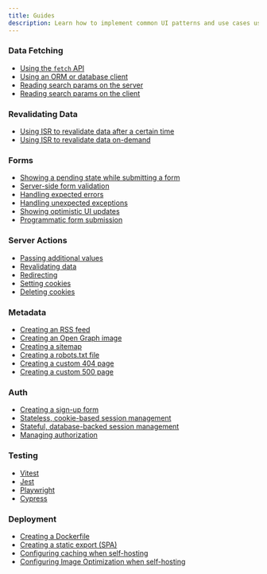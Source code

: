 ```yaml
---
title: Guides
description: Learn how to implement common UI patterns and use cases using Next.js
---
```


### Data Fetching

- [Using the `fetch` API](/docs/app/building-your-application/data-fetching/fetching#fetching-data-on-the-server-with-the-fetch-api)
- [Using an ORM or database client](/docs/app/building-your-application/data-fetching/fetching#fetching-data-on-the-server-with-an-orm-or-database)
- [Reading search params on the server](/docs/app/api-reference/file-conventions/page)
- [Reading search params on the client](/docs/app/api-reference/functions/use-search-params)

### Revalidating Data

- [Using ISR to revalidate data after a certain time](/docs/app/building-your-application/data-fetching/incremental-static-regeneration#time-based-revalidation)
- [Using ISR to revalidate data on-demand](/docs/app/building-your-application/data-fetching/incremental-static-regeneration#on-demand-revalidation-with-revalidatepath)

### Forms

- [Showing a pending state while submitting a form](/docs/app/building-your-application/data-fetching/server-actions-and-mutations#pending-states)
- [Server-side form validation](/docs/app/building-your-application/data-fetching/server-actions-and-mutations#server-side-form-validation)
- [Handling expected errors](/docs/app/building-your-application/routing/error-handling#handling-expected-errors-from-server-actions)
- [Handling unexpected exceptions](/docs/app/building-your-application/routing/error-handling#uncaught-exceptions)
- [Showing optimistic UI updates](/docs/app/building-your-application/data-fetching/server-actions-and-mutations#optimistic-updates)
- [Programmatic form submission](/docs/app/building-your-application/data-fetching/server-actions-and-mutations#programmatic-form-submission)

### Server Actions

- [Passing additional values](/docs/app/building-your-application/data-fetching/server-actions-and-mutations#passing-additional-arguments)
- [Revalidating data](/docs/app/building-your-application/data-fetching/server-actions-and-mutations#revalidating-data)
- [Redirecting](/docs/app/building-your-application/data-fetching/server-actions-and-mutations#redirecting)
- [Setting cookies](/docs/app/api-reference/functions/cookies#setting-a-cookie)
- [Deleting cookies](/docs/app/api-reference/functions/cookies#deleting-cookies)

### Metadata

- [Creating an RSS feed](/docs/app/building-your-application/routing/route-handlers#non-ui-responses)
- [Creating an Open Graph image](/docs/app/api-reference/file-conventions/metadata/opengraph-image)
- [Creating a sitemap](/docs/app/api-reference/file-conventions/metadata/sitemap)
- [Creating a robots.txt file](/docs/app/api-reference/file-conventions/metadata/robots)
- [Creating a custom 404 page](/docs/app/api-reference/file-conventions/not-found)
- [Creating a custom 500 page](/docs/app/api-reference/file-conventions/error)

### Auth

- [Creating a sign-up form](/docs/app/building-your-application/authentication#sign-up-and-login-functionality)
- [Stateless, cookie-based session management](/docs/app/building-your-application/authentication#stateless-sessions)
- [Stateful, database-backed session management](/docs/app/building-your-application/authentication#database-sessions)
- [Managing authorization](/docs/app/building-your-application/authentication#authorization)

### Testing

- [Vitest](/docs/app/building-your-application/testing/vitest)
- [Jest](/docs/app/building-your-application/testing/jest)
- [Playwright](/docs/app/building-your-application/testing/playwright)
- [Cypress](/docs/app/building-your-application/testing/cypress)

### Deployment

- [Creating a Dockerfile](/docs/app/guides/deploying#docker-image)
- [Creating a static export (SPA)](/docs/app/guides/static-exports)
- [Configuring caching when self-hosting](/docs/app/guides/deploying#configuring-caching)
- [Configuring Image Optimization when self-hosting](/docs/app/guides/deploying#image-optimization)
